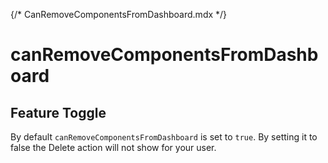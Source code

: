 {/* CanRemoveComponentsFromDashboard.mdx */}


# canRemoveComponentsFromDashboard

## Feature Toggle

By default <code>canRemoveComponentsFromDashboard</code> is set to <code>true</code>. By setting it to false the Delete action will not show for your user.

<Meta of={CanRemoveComponentsFromDashboardStories} />

<Container>
  <Story of={CanRemoveComponentsFromDashboardStories.True} autoplay />
</Container>

